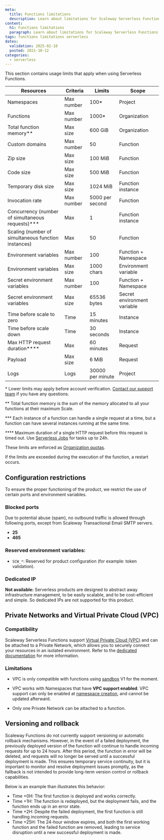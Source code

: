 ```yaml
---
meta:
  title: Functions limitations
  description: Learn about limitations for Scaleway Serverless Functions including resource and execution constraints.
content:
  h1: Functions limitations
  paragraph: Learn about limitations for Scaleway Serverless Functions including resource and execution constraints.
tags: functions limitations serverless
dates:
  validation: 2025-02-10
  posted: 2021-10-12
categories:
  - serverless
---
```


This section contains usage limits that apply when using Serverless Functions.

| Resources                                           | Criteria   | Limits           | Scope                       |
|-----------------------------------------------------|------------|------------------|-----------------------------|
| Namespaces                                          | Max number | 100*             | Project                     |
| Functions                                           | Max number | 1000*            | Organization                |
| Total function memory\**                            | Max size   | 600 GiB          | Organization                |
| Custom domains                                      | Max number | 50               | Function                    |
| Zip size                                            | Max size   | 100 MiB          | Function                    |
| Code size                                           | Max size   | 500 MiB          | Function                    |
| Temporary disk size                                 | Max size   | 1024 MiB         | Function instance           |
| Invocation rate                                     | Max number | 5000 per second  | Function                    |
| Concurrency (number of simultaneous requests)\***   | Max        | 1                | Function instance           |
| Scaling (number of simultaneous function instances) | Max        | 50               | Function                    |
| Environment variables                               | Max number | 100              | Function + Namespace        |
| Environment variables                               | Max size   | 1000 chars       | Environment variable        |
| Secret environment variables                        | Max number | 100              | Function + Namespace        |
| Secret environment variables                        | Max size   | 65536 bytes      | Secret environment variable |
| Time before scale to zero                           | Time       | 15 minutes       | Instance                    |
| Time before scale down                              | Time       | 30 seconds       | Instance                    |
| Max HTTP request duration\****                      | Max        | 60 minutes       | Request                     |
| Payload                                             | Max size   | 6 MiB            | Request                     |
| Logs                                                | Logs       | 30000 per minute | Project                     |

\* Lower limits may apply before account verification. [Contact our support team](https://console.scaleway.com/support) if you have any questions.

\** Total function memory is the sum of the memory allocated to all your functions at their maximum Scale.

\*** Each instance of a function can handle a single request at a time, but a function can have several instances running at the same time.

\**** Maximum duration of a single HTTP request before this request is timed out. Use [Serverless Jobs](/serverless-jobs/) for tasks up to 24h.

These limits are enforced as [Organization quotas](/organizations-and-projects/additional-content/organization-quotas/#serverless-functions).

If the limits are exceeded during the execution of the function, a restart occurs.

## Configuration restrictions

To ensure the proper functioning of the product, we restrict the use of certain ports and environment variables.

### Blocked ports

Due to potential abuse (spam), no outbound traffic is allowed through following ports, except from Scaleway Transactional Email SMTP servers.

* **25**
* **465**

### Reserved environment variables:
* `SCW_*`: Reserved for product configuration (for example: token validation).

### Dedicated IP

**Not available:** Serverless products are designed to abstract away infrastructure management, to be easily scalable, and to be cost-efficient and simple. So dedicated IPs are not supported for this product.

## Private Networks and Virtual Private Cloud (VPC)

### Compatibility

Scaleway Serverless Functions support [Virtual Private Cloud (VPC)](/vpc/) and can be attached to a Private Network, which allows you to securely connect your resources in an isolated environment. Refer to the [dedicated documentation](/serverless-functions/how-to/use-private-networks/) for more information.

### Limitations

- VPC is only compatible with functions using [sandbox](/serverless-functions/reference-content/functions-sandbox/) V1 for the moment.

- VPC works with Namespaces that have **VPC support enabled**. VPC support can only be enabled at [namespace creation](/serverless-functions/how-to/create-manage-delete-functions-namespace/#creating-a-serverless-functions-namespace), and cannot be updated afterward.

- Only one Private Network can be attached to a function.

## Versioning and rollback

Scaleway Functions do not currently support versioning or automatic rollback mechanisms.
However, in the event of a failed deployment, the previously deployed version of the function will continue to handle
incoming requests for up to 24 hours. After this period, the function in error will be deleted, and requests will no
longer be served until a successful deployment is made. This ensures temporary service continuity, but it is important
to monitor and resolve deployment issues promptly, as the fallback is not intended to provide long-term version control
or rollback capabilities.

Below is an example than illustrates this behavior:

* Time +0H: The first function is deployed and works correctly.
* Time +1H: The function is redeployed, but the deployment fails, and the function ends up in an error state.
* Time +2H: Despite the failed deployment, the first function is still handling incoming requests.
* Time +25H: The 24-hour window expires, and both the first working function and the failed function are removed,
leading to service disruption until a new successful deployment is made.
